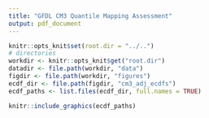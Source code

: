 ```yaml
---
title: "GFDL CM3 Quantile Mapping Assessment"
output: pdf_document
---
```


```r
knitr::opts_knit$set(root.dir = "../..")
# directories
workdir <- knitr::opts_knit$get("root.dir")
datadir <- file.path(workdir, "data")
figdir <- file.path(workdir, "figures")
ecdf_dir <- file.path(figdir, "cm3_adj_ecdfs")
ecdf_paths <- list.files(ecdf_dir, full.names = TRUE)

knitr::include_graphics(ecdf_paths)
```